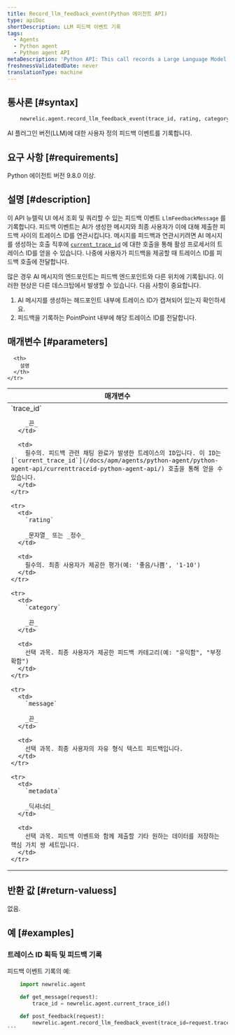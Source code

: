 ```yaml
---
title: Record_llm_feedback_event(Python 에이전트 API)
type: apiDoc
shortDescription: LLM 피드백 이벤트 기록
tags:
  - Agents
  - Python agent
  - Python agent API
metaDescription: 'Python API: This call records a Large Language Model (LLM) feedback event for querying in the AI Monitoring UI.'
freshnessValidatedDate: never
translationType: machine
---
```


## 통사론 [#syntax]

```py
    newrelic.agent.record_llm_feedback_event(trace_id, rating, category=None, message=None, metadata=None)
```

AI 플러그인 버전(LLM)에 대한 사용자 정의 피드백 이벤트를 기록합니다.

## 요구 사항 [#requirements]

Python 에이전트 버전 9.8.0 이상.

## 설명 [#description]

이 API 뉴렐릭 UI 에서 조회 및 쿼리할 수 있는 피드백 이벤트 `LlmFeedbackMessage` 를 기록합니다. 피드백 이벤트는 AI가 생성한 메시지와 최종 사용자가 이에 대해 제출한 피드백 사이의 트레이스 ID를 연관시킵니다. 메시지를 피드백과 연관시키려면 AI 메시지를 생성하는 호출 직후에 [`current_trace_id`](/docs/apm/agents/python-agent/python-agent-api/currenttraceid-python-agent-api/) 에 대한 호출을 통해 활성 프로세서의 트레이스 ID를 얻을 수 있습니다. 나중에 사용자가 피드백을 제공할 때 트레이스 ID를 피드백 호출에 전달합니다.

많은 경우 AI 메시지의 엔드포인트는 피드백 엔드포인트와 다른 위치에 기록됩니다. 이러한 현상은 다른 데스크탑에서 발생할 수 있습니다. 다음 사항이 중요합니다.

1. AI 메시지를 생성하는 헤드포인트 내부에 트레이스 ID가 캡쳐되어 있는지 확인하세요.
2. 피드백을 기록하는 PointPoint 내부에 해당 트레이스 ID를 전달합니다.

## 매개변수 [#parameters]

<table>
  <thead>
    <tr>
      <th width="25%">
        매개변수
      </th>

      <th>
        설명
      </th>
    </tr>
  </thead>

  <tbody>
    <tr>
      <td>
        `trace_id`

        _끈_
      </td>

      <td>
        필수의. 피드백 관련 채팅 완료가 발생한 트레이스의 ID입니다. 이 ID는 [`current_trace_id`](/docs/apm/agents/python-agent/python-agent-api/currenttraceid-python-agent-api/) 호출을 통해 얻을 수 있습니다.
      </td>
    </tr>

    <tr>
      <td>
        `rating`

        _문자열_ 또는 _정수_
      </td>

      <td>
        필수의. 최종 사용자가 제공한 평가(예: '좋음/나쁨', '1-10')
      </td>
    </tr>

    <tr>
      <td>
        `category`

        _끈_
      </td>

      <td>
        선택 과목. 최종 사용자가 제공한 피드백 카테고리(예: "유익함", "부정확함")
      </td>
    </tr>

    <tr>
      <td>
        `message`

        _끈_
      </td>

      <td>
        선택 과목. 최종 사용자의 자유 형식 텍스트 피드백입니다.
      </td>
    </tr>

    <tr>
      <td>
        `metadata`

        _딕셔너리_
      </td>

      <td>
        선택 과목. 피드백 이벤트와 함께 제출할 기타 원하는 데이터를 저장하는 핵심 가치 쌍 세트입니다.
      </td>
    </tr>
  </tbody>
</table>

## 반환 값 [#return-valuess]

없음.

## 예 [#examples]

### 트레이스 ID 획득 및 피드백 기록

피드백 이벤트 기록의 예:

````py
    import newrelic.agent

    def get_message(request):
        trace_id = newrelic.agent.current_trace_id()

    def post_feedback(request):
        newrelic.agent.record_llm_feedback_event(trace_id=request.trace_id, rating=request.rating, metadata= {"my_key": "my_val"})
```
````
